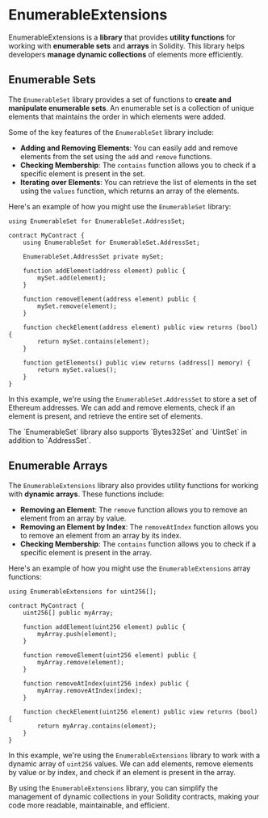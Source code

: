 
# EnumerableExtensions

EnumerableExtensions is a **library** that provides **utility functions** for working with **enumerable sets** and **arrays** in Solidity. This library helps developers **manage dynamic collections** of elements more efficiently.

## Enumerable Sets

The `EnumerableSet` library provides a set of functions to **create and manipulate enumerable sets**. An enumerable set is a collection of unique elements that maintains the order in which elements were added.

Some of the key features of the `EnumerableSet` library include:

- **Adding and Removing Elements**: You can easily add and remove elements from the set using the `add` and `remove` functions.
- **Checking Membership**: The `contains` function allows you to check if a specific element is present in the set.
- **Iterating over Elements**: You can retrieve the list of elements in the set using the `values` function, which returns an array of the elements.

Here's an example of how you might use the `EnumerableSet` library:

```solidity
using EnumerableSet for EnumerableSet.AddressSet;

contract MyContract {
    using EnumerableSet for EnumerableSet.AddressSet;

    EnumerableSet.AddressSet private mySet;

    function addElement(address element) public {
        mySet.add(element);
    }

    function removeElement(address element) public {
        mySet.remove(element);
    }

    function checkElement(address element) public view returns (bool) {
        return mySet.contains(element);
    }

    function getElements() public view returns (address[] memory) {
        return mySet.values();
    }
}
```

In this example, we're using the `EnumerableSet.AddressSet` to store a set of Ethereum addresses. We can add and remove elements, check if an element is present, and retrieve the entire set of elements.

<Callout type="info">
The `EnumerableSet` library also supports `Bytes32Set` and `UintSet` in addition to `AddressSet`.
</Callout>

## Enumerable Arrays

The `EnumerableExtensions` library also provides utility functions for working with **dynamic arrays**. These functions include:

- **Removing an Element**: The `remove` function allows you to remove an element from an array by value.
- **Removing an Element by Index**: The `removeAtIndex` function allows you to remove an element from an array by its index.
- **Checking Membership**: The `contains` function allows you to check if a specific element is present in the array.

Here's an example of how you might use the `EnumerableExtensions` array functions:

```solidity
using EnumerableExtensions for uint256[];

contract MyContract {
    uint256[] public myArray;

    function addElement(uint256 element) public {
        myArray.push(element);
    }

    function removeElement(uint256 element) public {
        myArray.remove(element);
    }

    function removeAtIndex(uint256 index) public {
        myArray.removeAtIndex(index);
    }

    function checkElement(uint256 element) public view returns (bool) {
        return myArray.contains(element);
    }
}
```

In this example, we're using the `EnumerableExtensions` library to work with a dynamic array of `uint256` values. We can add elements, remove elements by value or by index, and check if an element is present in the array.

By using the `EnumerableExtensions` library, you can simplify the management of dynamic collections in your Solidity contracts, making your code more readable, maintainable, and efficient.